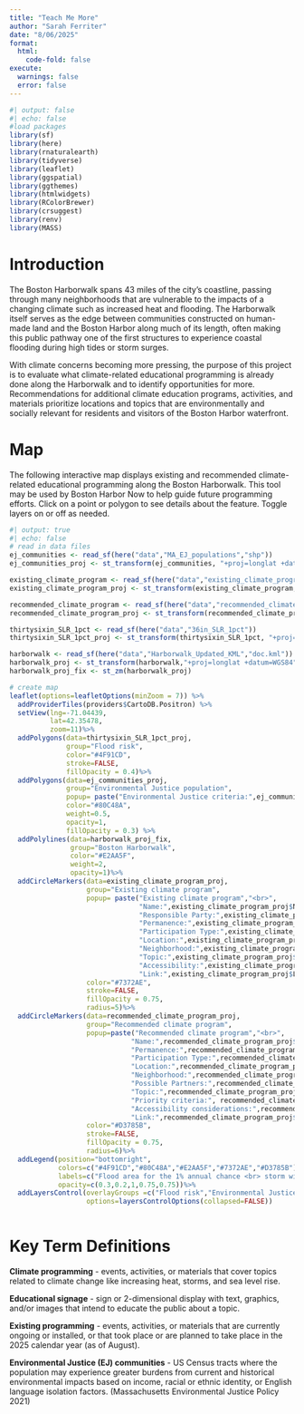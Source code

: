 ```yaml
---
title: "Teach Me More"
author: "Sarah Ferriter"
date: "8/06/2025"
format: 
  html:
    code-fold: false
execute:
  warnings: false
  error: false
---
```


```r
#| output: false
#| echo: false
#load packages
library(sf)
library(here)
library(rnaturalearth)
library(tidyverse)
library(leaflet)
library(ggspatial)
library(ggthemes)
library(htmlwidgets)
library(RColorBrewer)
library(crsuggest)
library(renv)
library(MASS)
```

# Introduction

The Boston Harborwalk spans 43 miles of the city’s coastline, passing through many neighborhoods that are vulnerable to the impacts of a changing climate such as increased heat and flooding. The Harborwalk itself serves as the edge between communities constructed on human-made land and the Boston Harbor along much of its length, often making this public pathway one of the first structures to experience coastal flooding during high tides or storm surges.

With climate concerns becoming more pressing, the purpose of this project is to evaluate what climate-related educational programming is already done along the Harborwalk and to identify opportunities for more. Recommendations for additional climate education programs, activities, and materials prioritize locations and topics that are environmentally and socially relevant for residents and visitors of the Boston Harbor waterfront.

# Map

The following interactive map displays existing and recommended climate-related educational programming along the Boston Harborwalk. This tool may be used by Boston Harbor Now to help guide future programming efforts. Click on a point or polygon to see details about the feature. Toggle layers on or off as needed.

```r
#| output: true
#| echo: false
# read in data files
ej_communities <- read_sf(here("data","MA_EJ_populations","shp"))
ej_communities_proj <- st_transform(ej_communities, "+proj=longlat +datum=WGS84")

existing_climate_program <- read_sf(here("data","existing_climate_program"))
existing_climate_program_proj <- st_transform(existing_climate_program, "+proj=longlat +datum=WGS84")

recommended_climate_program <- read_sf(here("data","recommended_climate_program"))
recommended_climate_program_proj <- st_transform(recommended_climate_program, "+proj=longlat +datum=WGS84")

thirtysixin_SLR_1pct <- read_sf(here("data","36in_SLR_1pct"))
thirtysixin_SLR_1pct_proj <- st_transform(thirtysixin_SLR_1pct, "+proj=longlat +datum=WGS84")

harborwalk <- read_sf(here("data","Harborwalk_Updated_KML","doc.kml"))
harborwalk_proj <- st_transform(harborwalk,"+proj=longlat +datum=WGS84")
harborwalk_proj_fix <- st_zm(harborwalk_proj)

# create map
leaflet(options=leafletOptions(minZoom = 7)) %>%
  addProviderTiles(providers$CartoDB.Positron) %>%
  setView(lng=-71.04439, 
          lat=42.35478,
          zoom=11)%>%
  addPolygons(data=thirtysixin_SLR_1pct_proj,
              group="Flood risk",
              color="#4F91CD",
              stroke=FALSE,
              fillOpacity = 0.4)%>%
  addPolygons(data=ej_communities_proj,
              group="Environmental Justice population",
              popup= paste("Environmental Justice criteria:",ej_communities_proj$EJ_CRIT_DE),
              color="#80C48A",
              weight=0.5,
              opacity=1,
              fillOpacity = 0.3) %>%
  addPolylines(data=harborwalk_proj_fix,
               group="Boston Harborwalk",
               color="#E2AA5F",
               weight=2,
               opacity=1)%>%
  addCircleMarkers(data=existing_climate_program_proj,
                   group="Existing climate program",
                   popup= paste("Existing climate program","<br>",
                                "Name:",existing_climate_program_proj$Name,"<br>",
                                "Responsible Party:",existing_climate_program_proj$Responsibl,"<br>",
                                "Permanence:",existing_climate_program_proj$Permanence,"<br>",
                                "Participation Type:",existing_climate_program_proj$Participat,"<br>",
                                "Location:",existing_climate_program_proj$Location,"<br>",
                                "Neighborhood:",existing_climate_program_proj$Neighborho,"<br>",
                                "Topic:",existing_climate_program_proj$Topic,"<br>",
                                "Accessibility:",existing_climate_program_proj$Accessibil,"<br>",
                                "Link:",existing_climate_program_proj$Link,"<br>"),
                   color="#7372AE",
                   stroke=FALSE,
                   fillOpacity = 0.75,
                   radius=5)%>%
  addCircleMarkers(data=recommended_climate_program_proj,
                   group="Recommended climate program",
                   popup=paste("Recommended climate program","<br>",
                              "Name:",recommended_climate_program_proj$Name,"<br>",
                              "Permanence:",recommended_climate_program_proj$Permanence,"<br>",
                              "Participation Type:",recommended_climate_program_proj$Participat,"<br>",
                              "Location:",recommended_climate_program_proj$Location,"<br>",
                              "Neighborhood:",recommended_climate_program_proj$Neighborho,"<br>",
                              "Possible Partners:",recommended_climate_program_proj$Possible_p,"<br>",
                              "Topic:",recommended_climate_program_proj$Topic,"<br>",
                              "Priority criteria:", recommended_climate_program_proj$Priority_c,"<br>",
                              "Accessibility considerations:",recommended_climate_program_proj$Accessibil,"<br>",
                              "Link:",recommended_climate_program_proj$Link_resou,"<br>"),
                   color="#D3785B",
                   stroke=FALSE,
                   fillOpacity = 0.75,
                   radius=6)%>%
  addLegend(position="bottomright",
            colors=c("#4F91CD","#80C48A","#E2AA5F","#7372AE","#D3785B"),
            labels=c("Flood area for the 1% annual chance <br> storm with 36in sea level rise","Environmental Justice population","Boston Harborwalk", "Existing climate program","Recommended climate program"),
            opacity=c(0.3,0.2,1,0.75,0.75))%>%
  addLayersControl(overlayGroups =c("Flood risk","Environmental Justice population","Boston Harborwalk","Existing climate program","Recommended climate program"),
                   options=layersControlOptions(collapsed=FALSE))
  
```

# Key Term Definitions

**Climate programming** - events, activities, or materials that cover topics related to climate change like increasing heat, storms, and sea level rise.

**Educational signage** - sign or 2-dimensional display with text, graphics, and/or images that intend to educate the public about a topic.

**Existing programming** - events, activities, or materials that are currently ongoing or installed, or that took place or are planned to take place in the 2025 calendar year (as of August).

**Environmental Justice (EJ) communities** - US Census tracts where the population may experience greater burdens from current and historical environmental impacts based on income, racial or ethnic identity, or English language isolation factors. (Massachusetts Environmental Justice Policy 2021)


